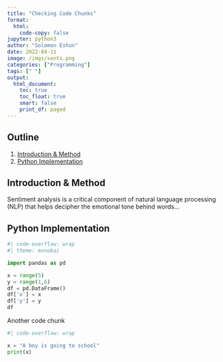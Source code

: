 ```yaml
---
title: "Checking Code Chunks"
format:
  html:
    code-copy: false
jupyter: python3
author: "Solomon Eshun"
date: 2022-04-11
image: /imgs/senti.png
categories: ["Programming"]
tags: [" "]
output: 
  html_document:
    toc: true
    toc_float: true
    smart: false
    print_df: paged
---
```


## Outline

1. [Introduction & Method](#Introduction-1)
2. [Python Implementation](#Python-codes-implementation)

## Introduction & Method {#Introduction-1}

Sentiment analysis is a critical component of natural language processing (NLP) that helps decipher the emotional tone behind words...

## Python Implementation {#Python-codes-implementation}

<div class="code-wrapper">
```python
#| code-overflow: wrap
#| theme: monokai

import pandas as pd

x = range(5)
y = range(1,6)
df = pd.DataFrame()
df['x'] = x
df['y'] = y
df

```
</div>


Another code chunk

<div class="code-wrapper">
```python
#| code-overflow: wrap

x = "A boy is going to school"
print(x)

```
</div>

